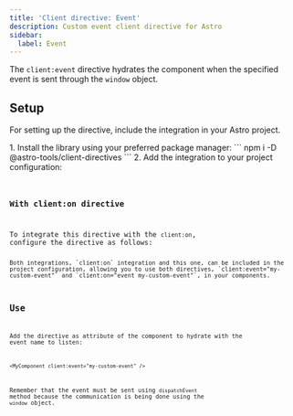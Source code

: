 ```yaml
---
title: 'Client directive: Event'
description: Custom event client directive for Astro
sidebar:
  label: Event
---
```





<BetaAdvice />

The `client:event` directive hydrates the component when the specified event is sent through the `window` object.

## Setup

For setting up the directive, include the integration in your Astro project.

<Steps>
1.  Install the library using your preferred package manager:
    ```
    npm i -D @astro-tools/client-directives
    ```
2.  Add the integration to your project configuration:
    <Code title="astro.config.mjs" code={clientDirectiveEventSetupExampleRaw} lang="typescript" />
</Steps>

### With client:on directive

To integrate this directive with the `client:on`, configure the directive as follows:
<Code title="astro.config.mjs" code={clientDirectiveViewportSetupWithClientOnExampleRaw} lang="typescript" />

<Aside type="tip">Both integrations, `client:on` integration and this one, can be included in the project configuration, allowing you to use both directives, `client:event="my-custom-event"` and `client:on="event my-custom-event"`, in your components.</Aside>

## Use

Add the directive as attribute of the component to hydrate with the event name to listen:
```astro
<MyComponent client:event="my-custom-event" />
```

Remember that the event must be sent using `dispatchEvent` method because the communication is being done using the `window` object.

<Example>
  <Tabs>
    <TabItem label="Example.astro">
      <Code code={ClientDirectiveEventUseExampleRaw} lang="astro" />
    </TabItem>
    <TabItem label="Square.svelte">
      <Code code={squareCodeExample} lang="svelte" />
    </TabItem>
  </Tabs>
  <ExamplePreview hydration="example">
    <ClientDirectiveEventUseExample id="example" />
  </ExamplePreview>
</Example>
